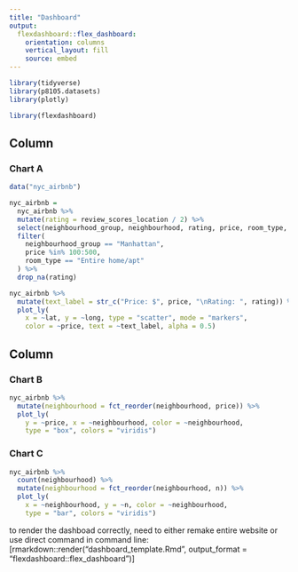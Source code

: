 ```yaml
---
title: "Dashboard"
output: 
  flexdashboard::flex_dashboard:
    orientation: columns
    vertical_layout: fill
    source: embed
---
```


```r

library(tidyverse)
library(p8105.datasets)
library(plotly)

library(flexdashboard)

```

Column {data-width=650}
-----------------------------------------------------------------------

### Chart A

```r

data("nyc_airbnb")

nyc_airbnb =
  nyc_airbnb %>%
  mutate(rating = review_scores_location / 2) %>%
  select(neighbourhood_group, neighbourhood, rating, price, room_type, lat, long) %>%
  filter(
    neighbourhood_group == "Manhattan",
    price %in% 100:500,
    room_type == "Entire home/apt"
  ) %>%
  drop_na(rating)

nyc_airbnb %>%
  mutate(text_label = str_c("Price: $", price, "\nRating: ", rating)) %>% 
  plot_ly(
    x = ~lat, y = ~long, type = "scatter", mode = "markers",
    color = ~price, text = ~text_label, alpha = 0.5)

```

Column {data-width=350}
-----------------------------------------------------------------------

### Chart B

```r

nyc_airbnb %>%
  mutate(neighbourhood = fct_reorder(neighbourhood, price)) %>%
  plot_ly(
    y = ~price, x = ~neighbourhood, color = ~neighbourhood, 
    type = "box", colors = "viridis")

```

### Chart C

```r

nyc_airbnb %>%
  count(neighbourhood) %>%
  mutate(neighbourhood = fct_reorder(neighbourhood, n)) %>%
  plot_ly(
    x = ~neighbourhood, y = ~n, color = ~neighbourhood, 
    type = "bar", colors = "viridis")

```

to render the dashboad correctly, need to either remake entire website or use direct command in command
line: [rmarkdown::render("dashboard_template.Rmd", output_format = "flexdashboard::flex_dashboard")]




